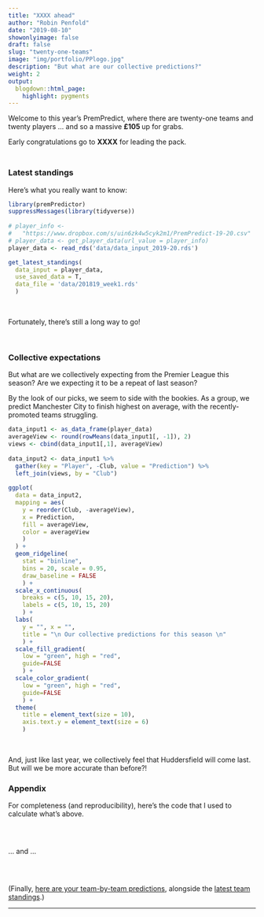 ```yaml
---
title: "XXXX ahead"
author: "Robin Penfold"
date: "2019-08-10"
showonlyimage: false
draft: false
slug: "twenty-one-teams"
image: "img/portfolio/PPlogo.jpg"
description: "But what are our collective predictions?"
weight: 2
output:
  blogdown::html_page:
    highlight: pygments
---
```

Welcome to this year's PremPredict, where there are twenty-one teams and twenty players ... and so a massive **£105
** up for grabs. 

Early congratulations go to **XXXX** for leading the pack.

<p style="height: .5em;">&nbsp;</p>

### Latest standings

Here's what you really want to know:

```r
library(premPredictor)
suppressMessages(library(tidyverse))
  
# player_info <- 
#   "https://www.dropbox.com/s/uin6zk4w5cyk2m1/PremPredict-19-20.csv"
# player_data <- get_player_data(url_value = player_info)
player_data <- read_rds('data/data_input_2019-20.rds')

get_latest_standings(
  data_input = player_data, 
  use_saved_data = T, 
  data_file = 'data/201819_week1.rds'
  )
```

</br>

Fortunately, there's still a long way to go!

</br>

### Collective expectations

But what are we collectively expecting from the Premier League this season? Are we expecting it to be a repeat of last season?

By the look of our picks, we seem to side with the bookies. As a group, we predict Manchester City to finish highest on average, with the recently-promoted teams struggling.

```r
data_input1 <- as_data_frame(player_data)
averageView <- round(rowMeans(data_input1[, -1]), 2)
views <- cbind(data_input1[,1], averageView)
  
data_input2 <- data_input1 %>% 
  gather(key = "Player", -Club, value = "Prediction") %>% 
  left_join(views, by = "Club")
  
ggplot(
  data = data_input2,
  mapping = aes(
    y = reorder(Club, -averageView), 
    x = Prediction, 
    fill = averageView, 
    color = averageView
    )
  ) + 
  geom_ridgeline(
    stat = "binline", 
    bins = 20, scale = 0.95, 
    draw_baseline = FALSE
    ) + 
  scale_x_continuous(
    breaks = c(5, 10, 15, 20), 
    labels = c(5, 10, 15, 20)
    ) + 
  labs(
    y = "", x = "", 
    title = "\n Our collective predictions for this season \n"
    ) + 
  scale_fill_gradient(
    low = "green", high = "red", 
    guide=FALSE
    ) + 
  scale_color_gradient(
    low = "green", high = "red", 
    guide=FALSE
    ) +
  theme(
    title = element_text(size = 10), 
    axis.text.y = element_text(size = 6)
    )
```

<p>&nbsp;</p>

And, just like last year, we collectively feel that Huddersfield will come last. But will we be more accurate than before?!

### Appendix

For completeness (and reproducibility), here's the code that I used to calculate what's above.

```r
```

</br>

... and ...

</br>

```r
```

(Finally, [here are your team-by-team predictions](https://www.dropbox.com/s/uin6zk4w5cyk2m1/PremPredict-19-20.csv), alongside the [latest team standings](http://www.theguardian.com/football/premierleague/table).)

***

